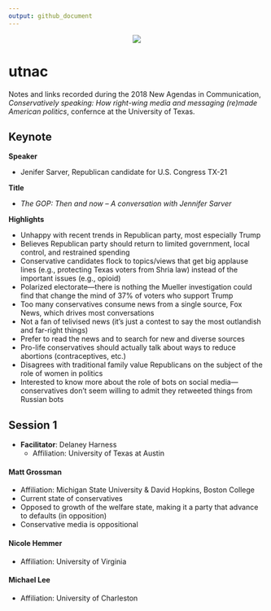 ```yaml
---
output: github_document
---
```


<!-- README.md is generated from README.Rmd. Please edit that file -->

<p align="center"><img src="img/logo.png" /></p>

# utnac

Notes and links recorded during the 2018 New Agendas in Communication, *Conservatively speaking: How right-wing media and messaging (re)made American politics*, confernce at the University of Texas.

## Keynote

**Speaker**

+ Jenifer Sarver, Republican candidate for U.S. Congress TX-21

**Title**

+ *The GOP: Then and now -- A conversation with Jennifer Sarver*

**Highlights**

+ Unhappy with recent trends in Republican party, most especially Trump
+ Believes Republican party should return to limited government, local control, and restrained spending
+ Conservative candidates flock to topics/views that get big applause lines (e.g., protecting Texas voters from Shria law) instead of the important issues (e.g., opioid)
+ Polarized electorate---there is nothing the Mueller investigation could find that change the mind of 37% of voters who support Trump
+ Too many conservatives consume news from a single source, Fox News, which drives most conversations
+ Not a fan of telivised news (it's just a contest to say the most outlandish and far-right things) 
+ Prefer to read the news and to search for new and diverse sources
+ Pro-life conservatives should actually talk about ways to reduce abortions (contraceptives, etc.)
+ Disagrees with traditional family value Republicans on the subject of the role of women in politics
+ Interested to know more about the role of bots on social media---conservatives don't seem willing to admit they retweeted things from Russian bots

## Session 1
+ **Facilitator**: Delaney Harness
   - Affiliation: University of Texas at Austin

#### Matt Grossman
+ Affiliation: Michigan State University & David Hopkins, Boston College
+ Current state of conservatives
+ Opposed to growth of the welfare state, making it a party that advance to defaults (in opposition)
+ Conservative media is oppositional

#### Nicole Hemmer
+ Affiliation: University of Virginia

#### Michael Lee
+ Affiliation: University of Charleston

